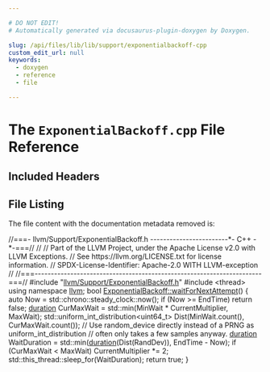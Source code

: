 ```yaml
---

# DO NOT EDIT!
# Automatically generated via docusaurus-plugin-doxygen by Doxygen.

slug: /api/files/lib/lib/support/exponentialbackoff-cpp
custom_edit_url: null
keywords:
  - doxygen
  - reference
  - file

---
```





# The `ExponentialBackoff.cpp` File Reference

<DoxygenPage pluginConfig={pluginConfig}>



## Included Headers

<IncludesList>
<IncludesListItem
  filePath="llvm/Support/ExponentialBackoff.h"
  permalink="/docs/api/files/include/include/llvm/include/llvm/support/exponentialbackoff-h"
  isLocal="true" />
<IncludesListItem
  filePath="thread"
  permalink=""
  isLocal="false" />
</IncludesList>


## File Listing

The file content with the documentation metadata removed is:

<ProgramListing>

<Link id="l00001" /><CodeLine lineNumber="1"><Highlight kind="comment">//===- llvm/Support/ExponentialBackoff.h ------------------------&#42;- C++ -&#42;-===//</Highlight><Highlight kind="normal"></Highlight></CodeLine>
<Link id="l00002" /><CodeLine lineNumber="2"><Highlight kind="normal"></Highlight><Highlight kind="comment">//</Highlight><Highlight kind="normal"></Highlight></CodeLine>
<Link id="l00003" /><CodeLine lineNumber="3"><Highlight kind="normal"></Highlight><Highlight kind="comment">// Part of the LLVM Project, under the Apache License v2.0 with LLVM Exceptions.</Highlight><Highlight kind="normal"></Highlight></CodeLine>
<Link id="l00004" /><CodeLine lineNumber="4"><Highlight kind="normal"></Highlight><Highlight kind="comment">// See https://llvm.org/LICENSE.txt for license information.</Highlight><Highlight kind="normal"></Highlight></CodeLine>
<Link id="l00005" /><CodeLine lineNumber="5"><Highlight kind="normal"></Highlight><Highlight kind="comment">// SPDX-License-Identifier: Apache-2.0 WITH LLVM-exception</Highlight><Highlight kind="normal"></Highlight></CodeLine>
<Link id="l00006" /><CodeLine lineNumber="6"><Highlight kind="normal"></Highlight><Highlight kind="comment">//</Highlight><Highlight kind="normal"></Highlight></CodeLine>
<Link id="l00007" /><CodeLine lineNumber="7"><Highlight kind="normal"></Highlight><Highlight kind="comment">//===----------------------------------------------------------------------===//</Highlight><Highlight kind="normal"></Highlight></CodeLine>
<Link id="l00008" /><CodeLine lineNumber="8"><Highlight kind="normal"></Highlight></CodeLine>
<Link id="l00009" /><CodeLine lineNumber="9"><Highlight kind="normal"></Highlight><Highlight kind="preprocessor">#include &quot;<a href="/docs/api/files/include/include/llvm/include/llvm/support/exponentialbackoff-h">llvm/Support/ExponentialBackoff.h</a>&quot;</Highlight><Highlight kind="normal"></Highlight></CodeLine>
<Link id="l00010" /><CodeLine lineNumber="10"><Highlight kind="normal"></Highlight><Highlight kind="preprocessor">#include &lt;thread&gt;</Highlight><Highlight kind="normal"></Highlight></CodeLine>
<Link id="l00011" /><CodeLine lineNumber="11"><Highlight kind="normal"></Highlight></CodeLine>
<Link id="l00012" /><CodeLine lineNumber="12"><Highlight kind="normal"></Highlight><Highlight kind="keyword">using namespace </Highlight><Highlight kind="normal"><a href="/docs/api/namespaces/llvm">llvm</a>;</Highlight></CodeLine>
<Link id="l00013" /><CodeLine lineNumber="13"><Highlight kind="normal"></Highlight></CodeLine>
<Link id="l00014" /><CodeLine lineNumber="14" lineLink="/docs/api/classes/llvm/exponentialbackoff/#a2e8404047337057e4fff7e416f28ce3b"><Highlight kind="normal"></Highlight><Highlight kind="keywordtype">bool</Highlight><Highlight kind="normal"> <a href="/docs/api/classes/llvm/exponentialbackoff/#a2e8404047337057e4fff7e416f28ce3b">ExponentialBackoff::waitForNextAttempt</a>() &#123;</Highlight></CodeLine>
<Link id="l00015" /><CodeLine lineNumber="15"><Highlight kind="normal">  </Highlight><Highlight kind="keyword">auto</Highlight><Highlight kind="normal"> Now = std::chrono::steady&#95;clock::now();</Highlight></CodeLine>
<Link id="l00016" /><CodeLine lineNumber="16"><Highlight kind="normal">  </Highlight><Highlight kind="keywordflow">if</Highlight><Highlight kind="normal"> (Now &gt;= EndTime)</Highlight></CodeLine>
<Link id="l00017" /><CodeLine lineNumber="17"><Highlight kind="normal">    </Highlight><Highlight kind="keywordflow">return</Highlight><Highlight kind="normal"> </Highlight><Highlight kind="keyword">false</Highlight><Highlight kind="normal">;</Highlight></CodeLine>
<Link id="l00018" /><CodeLine lineNumber="18"><Highlight kind="normal"></Highlight></CodeLine>
<Link id="l00019" /><CodeLine lineNumber="19"><Highlight kind="normal">  <a href="/docs/api/classes/llvm/exponentialbackoff/#a4d2c6943b41cbbf75a554c1b43a92d25">duration</a> CurMaxWait = std::min(MinWait &#42; CurrentMultiplier, MaxWait);</Highlight></CodeLine>
<Link id="l00020" /><CodeLine lineNumber="20"><Highlight kind="normal">  std::uniform&#95;int&#95;distribution&lt;uint64&#95;t&gt; Dist(MinWait.count(),</Highlight></CodeLine>
<Link id="l00021" /><CodeLine lineNumber="21"><Highlight kind="normal">                                               CurMaxWait.count());</Highlight></CodeLine>
<Link id="l00022" /><CodeLine lineNumber="22"><Highlight kind="normal">  </Highlight><Highlight kind="comment">// Use random&#95;device directly instead of a PRNG as uniform&#95;int&#95;distribution</Highlight><Highlight kind="normal"></Highlight></CodeLine>
<Link id="l00023" /><CodeLine lineNumber="23"><Highlight kind="normal">  </Highlight><Highlight kind="comment">// often only takes a few samples anyway.</Highlight><Highlight kind="normal"></Highlight></CodeLine>
<Link id="l00024" /><CodeLine lineNumber="24"><Highlight kind="normal">  <a href="/docs/api/classes/llvm/exponentialbackoff/#a4d2c6943b41cbbf75a554c1b43a92d25">duration</a> WaitDuration = std::min(<a href="/docs/api/classes/llvm/exponentialbackoff/#a4d2c6943b41cbbf75a554c1b43a92d25">duration</a>(Dist(RandDev)), EndTime - Now);</Highlight></CodeLine>
<Link id="l00025" /><CodeLine lineNumber="25"><Highlight kind="normal">  </Highlight><Highlight kind="keywordflow">if</Highlight><Highlight kind="normal"> (CurMaxWait &lt; MaxWait)</Highlight></CodeLine>
<Link id="l00026" /><CodeLine lineNumber="26"><Highlight kind="normal">    CurrentMultiplier &#42;= 2;</Highlight></CodeLine>
<Link id="l00027" /><CodeLine lineNumber="27"><Highlight kind="normal">  std::this&#95;thread::sleep&#95;for(WaitDuration);</Highlight></CodeLine>
<Link id="l00028" /><CodeLine lineNumber="28"><Highlight kind="normal">  </Highlight><Highlight kind="keywordflow">return</Highlight><Highlight kind="normal"> </Highlight><Highlight kind="keyword">true</Highlight><Highlight kind="normal">;</Highlight></CodeLine>
<Link id="l00029" /><CodeLine lineNumber="29"><Highlight kind="normal">&#125;</Highlight></CodeLine>

</ProgramListing>

</DoxygenPage>

